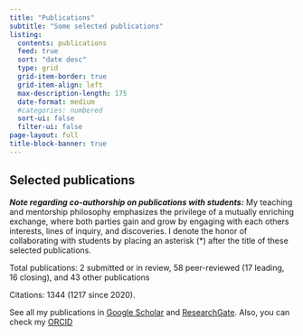 ```yaml
---
title: "Publications"
subtitle: "Some selected publications" 
listing:
  contents: publications
  feed: true
  sort: "date desc"
  type: grid
  grid-item-border: true
  grid-item-align: left
  max-description-length: 175
  date-format: medium
  #categories: numbered
  sort-ui: false
  filter-ui: false
page-layout: full
title-block-banner: true
---
```


## Selected publications
***Note regarding co-authorship on publications with students:*** My teaching and mentorship philosophy emphasizes the privilege of a mutually enriching exchange, where both parties gain and grow by engaging with each others interests, lines of inquiry, and discoveries. I denote the honor of collaborating with students by placing an asterisk (\*) after the title of these selected publications.

Total publications: 2 submitted or in review, 58 peer-reviewed (17 leading, 16 closing), and 43 other publications

Citations: 1344 (1217 since 2020).

See all my publications in [Google Scholar](https://scholar.google.com.pr/citations?user=EOKScFAAAAAJ&hl=en&oi=ao) and [ResearchGate](https://www.researchgate.net/profile/Orlando-Acevedo-Charry/research?_tp=eyJjb250ZXh0Ijp7InBhZ2UiOiJwcm9maWxlIiwicHJldmlvdXNQYWdlIjoiaG9tZSJ9fQ). Also, you can check my [ORCID](https://orcid.org/0000-0003-4964-8994)
